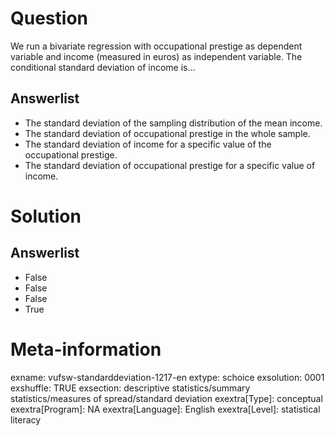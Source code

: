 Question
========
We run a bivariate regression with occupational prestige as dependent
variable and income (measured in euros) as independent variable. The
conditional standard deviation of income is…

Answerlist
----------
* The standard deviation of the sampling distribution of the mean income.
* The standard deviation of occupational prestige in the whole sample.
* The standard deviation of income for a specific value of the
  occupational prestige.
* The standard deviation of occupational prestige for a specific value of
  income.

Solution
========










Answerlist
----------
* False
* False
* False
* True

Meta-information
================
exname: vufsw-standarddeviation-1217-en
extype: schoice
exsolution: 0001
exshuffle: TRUE
exsection: descriptive statistics/summary statistics/measures of spread/standard deviation
exextra[Type]: conceptual
exextra[Program]: NA
exextra[Language]: English
exextra[Level]: statistical literacy

